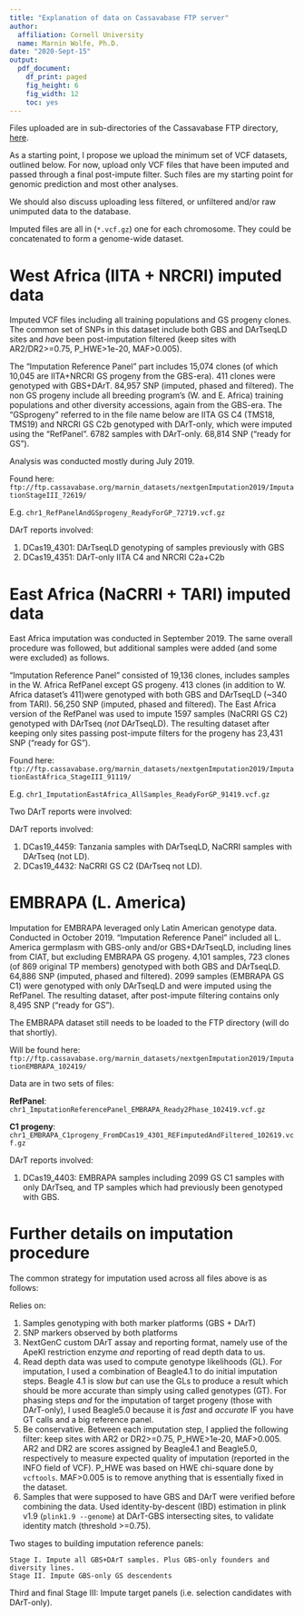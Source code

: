 ```yaml
---
title: "Explanation of data on Cassavabase FTP server"
author:
  affiliation: Cornell University
  name: Marnin Wolfe, Ph.D.
date: "2020-Sept-15"
output:
  pdf_document:
    df_print: paged
    fig_height: 6
    fig_width: 12
    toc: yes
---
```


Files uploaded are in sub-directories of the Cassavabase FTP directory, [here](ftp://ftp.cassavabase.org/marnin_datasets/nextgenImputation2019/).

As a starting point, I propose we upload the minimum set of VCF datasets, outlined below. For now, upload only VCF files that have been imputed and passed through a final post-impute filter. Such files are my starting point for genomic prediction and most other analyses. 

We should also discuss uploading less filtered, or unfiltered and/or raw unimputed data to the database. 

Imputed files are all in (`*.vcf.gz`) one for each chromosome. They could be concatenated to form a genome-wide dataset.

# West Africa (IITA + NRCRI) imputed data

Imputed VCF files including all training populations and GS progeny clones. The common set of SNPs in this dataset include both GBS and DArTseqLD sites and _have_ been post-imputation filtered (keep sites with AR2/DR2>=0.75, P_HWE>1e-20, MAF>0.005). 

The "Imputation Reference Panel" part includes 15,074 clones (of which 10,045 are IITA+NRCRI GS progeny from the GBS-era). 411 clones were genotyped with GBS+DArT. 84,957 SNP (imputed, phased and filtered). The non GS progeny include all breeding program's (W. and E. Africa) training populations and other diversity accessions, again from the GBS-era. The "GSprogeny" referred to in the file name below are IITA GS C4 (TMS18, TMS19) and NRCRI GS C2b genotyped with DArT-only, which were imputed using the "RefPanel". 6782 samples with DArT-only. 68,814 SNP (“ready for GS”).

Analysis was conducted mostly during July 2019.

Found here: `ftp://ftp.cassavabase.org/marnin_datasets/nextgenImputation2019/ImputationStageIII_72619/`

E.g. `chr1_RefPanelAndGSprogeny_ReadyForGP_72719.vcf.gz`

DArT reports involved: 

1. DCas19_4301: DArTseqLD genotyping of samples previously with GBS
2. DCas19_4351: DArT-only IITA C4 and NRCRI C2a+C2b

# East Africa (NaCRRI + TARI) imputed data

East Africa imputation was conducted in September 2019. The same overall procedure was followed, but additional samples were added (and some were excluded) as follows. 

"Imputation Reference Panel" consisted of 19,136 clones, includes samples in the W. Africa RefPanel except GS progeny. 413 clones (in addition to W. Africa dataset's 411)were genotyped with both GBS and DArTseqLD (~340 from TARI). 56,250 SNP (imputed, phased and filtered). The East Africa version of the RefPanel was used to impute 1597 samples (NaCRRI GS C2) genotyped with DArTseq (_not_ DArTseqLD). The resulting dataset after keeping only sites passing post-impute filters for the progeny has 23,431 SNP (“ready for GS”).

Found here: `ftp://ftp.cassavabase.org/marnin_datasets/nextgenImputation2019/ImputationEastAfrica_StageIII_91119/`

E.g. `chr1_ImputationEastAfrica_AllSamples_ReadyForGP_91419.vcf.gz`

Two DArT reports were involved:

DArT reports involved: 

1. DCas19_4459: Tanzania samples with DArTseqLD, NaCRRI samples with DArTseq (not LD).
2. DCas19_4432: NaCRRI GS C2 (DArTseq not LD).

# EMBRAPA (L. America)

Imputation for EMBRAPA leveraged only Latin American genotype data. Conducted in October 2019. "Imputation Reference Panel" included all L. America germplasm with GBS-only and/or GBS+DArTseqLD, including lines from CIAT, but excluding EMBRAPA GS progeny. 4,101 samples, 723 clones (of 869 original TP members) genotyped with both GBS and DArTseqLD. 64,886 SNP (imputed, phased and filtered). 2099 samples (EMBRAPA GS C1) were genotyped with only DArTseqLD and were imputed using the RefPanel. The resulting dataset, after post-impute filtering contains only 8,495 SNP (“ready for GS”).

The EMBRAPA dataset still needs to be loaded to the FTP directory (will do that shortly). 

Will be found here: `ftp://ftp.cassavabase.org/marnin_datasets/nextgenImputation2019/ImputationEMBRAPA_102419/`

Data are in two sets of files:

**RefPanel**: `chr1_ImputationReferencePanel_EMBRAPA_Ready2Phase_102419.vcf.gz`

**C1 progeny**: `chr1_EMBRAPA_C1progeny_FromDCas19_4301_REFimputedAndFiltered_102619.vcf.gz`

DArT reports involved: 

1. DCas19_4403: EMBRAPA samples including 2099 GS C1 samples with only DArTseq, and TP samples which had previously been genotyped with GBS. 

# Further details on imputation procedure

The common strategy for imputation used across all files above is as follows:

Relies on: 

1. Samples genotyping with both marker platforms (GBS + DArT)
2. SNP markers observed by both platforms
3. NextGenC custom DArT assay and reporting format, namely use of the ApeKI restriction enzyme _and_ reporting of read depth data to us.
4. Read depth data was used to compute genotype likelihoods (GL). For imputation, I used a combination of Beagle4.1 to do initial imputation steps. Beagle 4.1 is slow _but_ can use the GLs to produce a result which should be more accurate than simply using called genotypes (GT). For phasing steps _and_ for the imputation of target progeny (those with DArT-only), I used Beagle5.0 because it is _fast_ and _accurate_ IF you have GT calls and a big reference panel. 
5. Be conservative. Between each imputation step, I applied the following filter: keep sites with AR2 or DR2>=0.75, P_HWE>1e-20, MAF>0.005. AR2 and DR2 are scores assigned by Beagle4.1 and Beagle5.0, respectively to measure expected quality of imputation (reported in the INFO field of VCF). P_HWE was based on HWE chi-square done by `vcftools`. MAF>0.005 is to remove anything that is essentially fixed in the dataset.
6. Samples that were supposed to have GBS and DArT were verified before combining the data. Used identity-by-descent (IBD) estimation in plink v1.9 (`plink1.9 --genome`) at DArT-GBS intersecting sites, to validate identity match (threshold >=0.75). 

Two stages to building imputation reference panels:  

    Stage I. Impute all GBS+DArT samples. Plus GBS-only founders and diversity lines.
    Stage II. Impute GBS-only GS descendents

Third and final Stage III: Impute target panels (i.e. selection candidates with DArT-only). 




